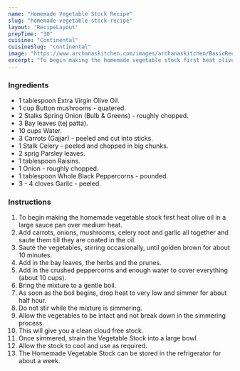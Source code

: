 ---
name: "Homemade Vegetable Stock Recipe"
slug: "homemade-vegetable-stock-recipe"
layout: 'RecipeLayout'
prepTime: "30"
cuisine: "Continental"
cuisineSlug: "continental"
image: "https://www.archanaskitchen.com/images/archanaskitchen/BasicRecipes_HOW_TO/How_to_Make_Homemade_Vegetable_Stock-1.jpg"
excerpt: "To begin making the homemade vegetable stock first heat olive oil in a large sauce pan over medium heat"
---

### Ingredients

- 1 tablespoon Extra Virgin Olive Oil.
- 1 cup Button mushrooms - quatered.
- 2 Stalks Spring Onion (Bulb & Greens) - roughly chopped.
- 3 Bay leaves (tej patta).
- 10 cups Water.
- 3 Carrots (Gajjar) - peeled and cut into sticks.
- 1 Stalk Celery - peeled and chopped in big chunks.
- 2 sprig Parsley leaves.
- 1 tablespoon Raisins.
- 1 Onion - roughly chopped.
- 1 tablespoon Whole Black Peppercorns - pounded.
- 3 - 4 cloves Garlic - peeled.

### Instructions

1. To begin making the homemade vegetable stock first heat olive oil in a large sauce pan over medium heat.
1. Add carrots, onions, mushrooms, celery root and garlic all together and saute them till they are coated in the oil.
1. Sauté the vegetables, stirring occasionally, until golden brown for about 10 minutes.
1. Add in the bay leaves, the herbs and the prunes.
1. Add in the crushed peppercorns and enough water to cover everything (about 10 cups).
1. Bring the mixture to a gentle boil.
1. As soon as the boil begins, drop heat to very low and simmer for about half hour.
1. Do not stir while the mixture is simmering.
1. Allow the vegetables to be intact and not break down in the simmering process.
1. This will give you a clean cloud free stock.
1. Once simmered, strain the Vegetable Stock into a large bowl.
1. Allow the stock to cool and use as required.
1. The Homemade Vegetable Stock can be stored in the refrigerator for about a week.
